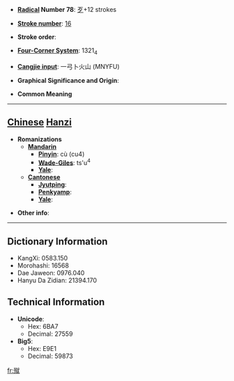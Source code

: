 * '''[[Wiktionary:Chinese radical index| Radical]] Number 78''': [[Wiktionary:Chinese radical index 歹|歹]]+12 strokes

* '''[[Wiktionary:Chinese total strokes index|Stroke number]]''': [[Wiktionary:Chinese total strokes index 16|16]]

* '''Stroke order''': 

* '''[[Wiktionary:Chinese four corner index|Four-Corner System]]''': 1321<sub>4</sub>

* '''[[Wiktionary:Chinese Cangjie index|Cangjie input]]''': 一弓卜火山 (MNYFU)

* '''Graphical Significance and Origin''': 

* '''Common Meaning'''

----

== [[Chinese]] [[Hanzi]] ==

* '''Romanizations'''
** '''[[Mandarin]]'''
*** '''[[Pinyin]]''': cù (cu4)
*** '''[[Wade-Giles]]''': ts'u<sup>4</sup>
*** '''[[Yale]]''': 
** '''[[Cantonese]]'''
*** '''[[Jyutping]]''':
*** '''[[Penkyamp]]''': 
*** '''[[Yale]]''': 

* '''Other info''': 

----

== Dictionary Information ==

* KangXi: 0583.150
* Morohashi: 16568
* Dae Jaweon: 0976.040
* Hanyu Da Zidian: 21394.170

== Technical Information ==

* '''Unicode''':
** Hex: 6BA7
** Decimal: 27559
* '''Big5''':
** Hex: E9E1
** Decimal: 59873

[[fr:殧]]